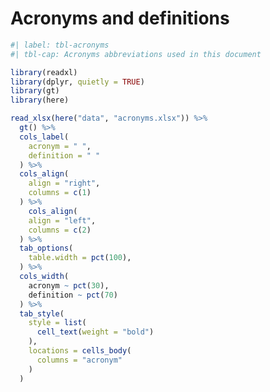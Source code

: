 # Acronyms and definitions {#sec-abbreviations .unnumbered}

```r
#| label: tbl-acronyms
#| tbl-cap: Acronyms abbreviations used in this document

library(readxl)
library(dplyr, quietly = TRUE)
library(gt)
library(here)

read_xlsx(here("data", "acronyms.xlsx")) %>% 
  gt() %>%
  cols_label(
    acronym = " ",
    definition = " "
  ) %>% 
  cols_align(
    align = "right",
    columns = c(1)
  ) %>%
    cols_align(
    align = "left",
    columns = c(2)
  ) %>%
  tab_options(
    table.width = pct(100),
  ) %>%
  cols_width(
    acronym ~ pct(30),
    definition ~ pct(70)
  ) %>%
  tab_style(
    style = list(
      cell_text(weight = "bold")
    ),
    locations = cells_body(
      columns = "acronym"
    )
  )
```
